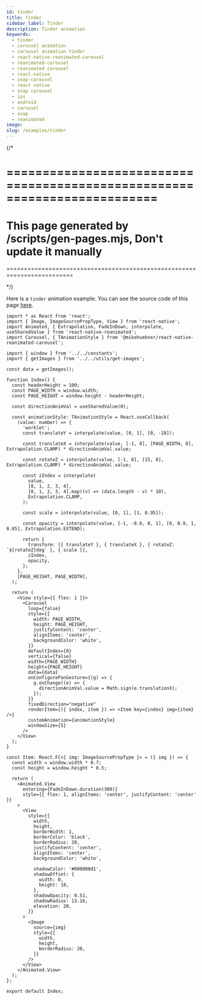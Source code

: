 ```yaml
---
id: tinder
title: Tinder
sidebar_label: Tinder
description: Tinder animation
keywords:
  - tinder
  - carousel animation
  - carousel animation tinder
  - react-native-reanimated-carousel
  - reanimated-carousel
  - reanimated carousel
  - react-native
  - snap-carousel
  - react native
  - snap carousel
  - ios
  - android
  - carousel
  - snap
  - reanimated
image:
slug: /examples/tinder
---
```


{/\*

# =========================================================================

# This page generated by /scripts/gen-pages.mjs, Don't update it manually

=========================================================================

\*/}

Here is a `tinder` animation example. You can see the source code of this page
[here](https://github.com/dohooo/react-native-reanimated-carousel/blob/main/apps/app/src/pages/tinder/index.tsx).


<Page page="tinder" />

```tsx copy
import * as React from 'react';
import { Image, ImageSourcePropType, View } from 'react-native';
import Animated, { Extrapolation, FadeInDown, interpolate, useSharedValue } from 'react-native-reanimated';
import Carousel, { TAnimationStyle } from '@mikehuebner/react-native-reanimated-carousel';

import { window } from '../../constants';
import { getImages } from '../../utils/get-images';

const data = getImages();

function Index() {
  const headerHeight = 100;
  const PAGE_WIDTH = window.width;
  const PAGE_HEIGHT = window.height - headerHeight;

  const directionAnimVal = useSharedValue(0);

  const animationStyle: TAnimationStyle = React.useCallback(
    (value: number) => {
      'worklet';
      const translateY = interpolate(value, [0, 1], [0, -18]);

      const translateX = interpolate(value, [-1, 0], [PAGE_WIDTH, 0], Extrapolation.CLAMP) * directionAnimVal.value;

      const rotateZ = interpolate(value, [-1, 0], [15, 0], Extrapolation.CLAMP) * directionAnimVal.value;

      const zIndex = interpolate(
        value,
        [0, 1, 2, 3, 4],
        [0, 1, 2, 3, 4].map((v) => (data.length - v) * 10),
        Extrapolation.CLAMP,
      );

      const scale = interpolate(value, [0, 1], [1, 0.95]);

      const opacity = interpolate(value, [-1, -0.8, 0, 1], [0, 0.9, 1, 0.85], Extrapolation.EXTEND);

      return {
        transform: [{ translateY }, { translateX }, { rotateZ: `${rotateZ}deg` }, { scale }],
        zIndex,
        opacity,
      };
    },
    [PAGE_HEIGHT, PAGE_WIDTH],
  );

  return (
    <View style={{ flex: 1 }}>
      <Carousel
        loop={false}
        style={{
          width: PAGE_WIDTH,
          height: PAGE_HEIGHT,
          justifyContent: 'center',
          alignItems: 'center',
          backgroundColor: 'white',
        }}
        defaultIndex={0}
        vertical={false}
        width={PAGE_WIDTH}
        height={PAGE_HEIGHT}
        data={data}
        onConfigurePanGesture={(g) => {
          g.onChange((e) => {
            directionAnimVal.value = Math.sign(e.translationX);
          });
        }}
        fixedDirection="negative"
        renderItem={({ index, item }) => <Item key={index} img={item} />}
        customAnimation={animationStyle}
        windowSize={5}
      />
    </View>
  );
}

const Item: React.FC<{ img: ImageSourcePropType }> = ({ img }) => {
  const width = window.width * 0.7;
  const height = window.height * 0.5;

  return (
    <Animated.View
      entering={FadeInDown.duration(300)}
      style={{ flex: 1, alignItems: 'center', justifyContent: 'center' }}
    >
      <View
        style={{
          width,
          height,
          borderWidth: 1,
          borderColor: 'black',
          borderRadius: 20,
          justifyContent: 'center',
          alignItems: 'center',
          backgroundColor: 'white',

          shadowColor: '#000000d1',
          shadowOffset: {
            width: 0,
            height: 10,
          },
          shadowOpacity: 0.51,
          shadowRadius: 13.16,
          elevation: 20,
        }}
      >
        <Image
          source={img}
          style={{
            width,
            height,
            borderRadius: 20,
          }}
        />
      </View>
    </Animated.View>
  );
};

export default Index;
```
